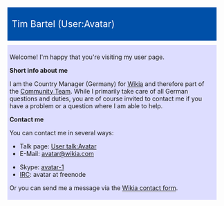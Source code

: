 <div style="background-color:#0050A8; font-size: 150%; color:#ffffff; margin:10px; border: none; text-align:left; padding:5px; padding-left:10px;">Tim Bartel (User:Avatar)</div>
<div style="background-color:#ddddff; margin:10px; padding:5px;">
Welcome! I'm happy that you're visiting my user page.

'''Short info about me'''

I am the Country Manager (Germany) for [[w:Wikia, Inc|Wikia]] and therefore part of the [[w:Community Team|Community Team]]. While I primarily take care of all German questions and duties, you are of course invited to contact me if you have a problem or a question where I am able to help.

'''Contact me'''

You can contact me in several ways:
* Talk page: [[User talk:Avatar]]
* E-Mail: [mailto:avatar@wikia.com avatar@wikia.com]
<!-- * ICQ/UIN: 3456709 -->
* Skype: [[SkypeMe:avatar-1|avatar-1]]
* [[w:Wikia IRC channel|IRC]]: avatar at freenode
<!-- * Telefonisch: +49 (0)2233 985858 (Deutschland) -->
Or you can send me a message via the [[Special:Contact|Wikia contact form]].
</div>